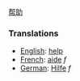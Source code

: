 [[帮]][[助]]

===Translations===
*[[English]]: [[help]]
*[[French]]: [[aide]] ''f''
*[[German]]: [[Hilfe]] ''f''